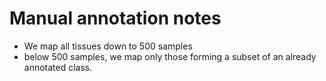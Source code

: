 # Manual annotation notes

* We map all tissues down to 500 samples
* below 500 samples, we map only those forming a subset of an already annotated class. 

